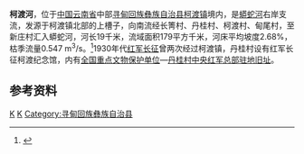 {{Infobox River
  | river_name      = 柯渡河
  | image_name      =Kedu River in Xundian.png
  | image_size      = 250px
  | caption         = 
  | origin          = [[云南省|云南省]][[寻甸回族彝族自治县|寻甸回族彝族自治县]][[柯渡镇|柯渡镇]]上槽子
  | mouth           = 云南省寻甸回族彝族自治县柯渡镇新庄村[[木板河|蟒蛇河]]
  | basin_countries = {{CHN}}
  | length          = 19 km
  | elevation       = 
  | mouth_elevation = 
  | discharge       = 0.547 m<sup>3</sup>/s
  | watershed       = 179 km<sup>2</sup>
}}
'''柯渡河'''，位于[[中国|中国]][[云南省|云南省]]中部[[寻甸回族彝族自治县|寻甸回族彝族自治县]][[柯渡镇|柯渡镇]]境内，是[[木板河|蟒蛇河]]右岸支流，发源于柯渡镇北部的上槽子，向南流经长箐村、丹桂村、柯渡村、甸尾村，至新庄村汇入蟒蛇河，河长19千米，流域面积179平方千米，河床平均坡度2.68%，枯季流量0.547 m<sup>3</sup>/s。<ref name>{{cite book zh |author=|title=《寻甸彝族回族自治县志》 |format=M |edition=1 |location=昆明 |publisher=云南人民出版社 |date=1999年11月 |pages=62页 |id= ISBN 7-222-02809-9}}</ref>1930年代[[长征|红军长征]]曾两次经过柯渡镇，丹桂村设有红军长征柯渡纪念馆，内有[[云南全国重点文物保护单位列表|全国重点文物保护单位]]—[[丹桂村中央红军总部驻地旧址|丹桂村中央红军总部驻地旧址]]。
==参考资料==
{{reflist}}

[[Category:金沙江水系|K]]
[[Category:昆明河流|K]]
[[Category:寻甸回族彝族自治县|Category:寻甸回族彝族自治县]]